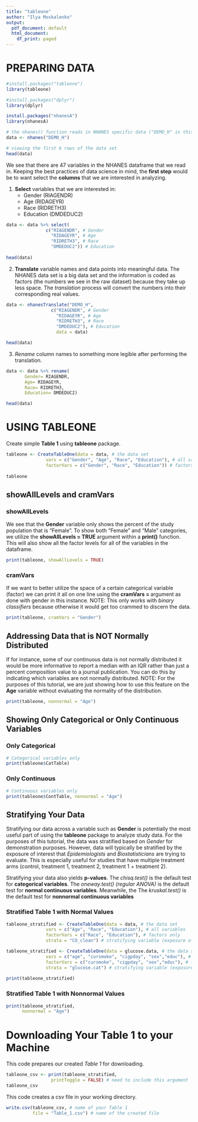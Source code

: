 ```yaml
---
title: "tableone"
author: "Ilya Moskalenko"
output:
  pdf_document: default
  html_document:
    df_print: paged
---
```

# PREPARING DATA
```r
#install.packages("tableone")
library(tableone)

#install.packages("dplyr")
library(dplyr)

install.packages("nhanesA")
library(nhanesA)
```

```r
# the nhanes() function reads in NHANES specific data ("DEMO_H" in this case)
data <- nhanes("DEMO_H")

# viewing the first 6 rows of the data set
head(data)
```

We see that there are 47 variables in the NHANES dataframe that we read in. Keeping the best practices of data science in mind, the **first step** would be to want select the **columns** that we are interested in analyzing. 

1. **Select** variables that we are interested in:
    * Gender (RIAGENDR)
    * Age (RIDAGEYR)
    * Race (RIDRETH3)
    * Education (DMDEDUC2)

```r
data <- data %>% select(
               c("RIAGENDR", # Gender 
                 "RIDAGEYR", # Age
                 "RIDRETH3", # Race
                 "DMDEDUC2")) # Education
               
head(data)
```

2. **Translate** variable names and data points into meaningful data. The NHANES data set is a big data set and the information is coded as factors (the numbers we see in the raw dataset) because they take up less space. The *translation* process will convert the numbers into their corresponding real values.

```r
data <- nhanesTranslate("DEMO_H",
                 c("RIAGENDR", # Gender 
                   "RIDAGEYR", # Age
                   "RIDRETH3", # Race
                   "DMDEDUC2"), # Education
                   data = data)

head(data)
```

3. *Rename* column names to something more legible after performing the translation.

```r
data <- data %>% rename( 
       Gender= RIAGENDR,
       Age= RIDAGEYR,
       Race= RIDRETH3,
       Education= DMDEDUC2)

head(data)
```

\newpage

# USING TABLEONE

Create simple **Table 1** using **tableone** package.

```r
tableone <- CreateTableOne(data = data, # the data set
               vars = c("Gender", "Age", "Race", "Education"), # all variables
               factorVars = c("Gender", "Race", "Education")) # factors only
              
tableone
```

\newpage

## showAllLevels and cramVars

### showAllLevels

We see that the **Gender** variable only shows the percent of the study population that is “Female”. To show both “Female” and “Male” categories, we utilize the **showAllLevels = TRUE** argument within a **print()** function. This will also show all the factor levels for all of the variables in the dataframe.

```r
print(tableone, showAllLevels = TRUE)
```

### cramVars

If we want to better utilize the space of a certain categorical variable (factor) we can print it all on one line using the **cramVars = ** argument as done with gender in this instance. NOTE: This only works with *binary classifiers* because otherwise it would get too crammed to discern the data.

```r
print(tableone, cramVars = "Gender")
```
\newpage

## Addressing Data that is NOT Normally Distributed

If for instance, some of our continuous data is not normally distributed it would be more informative to report a median with an IQR rather than just a percent composition value to a journal publication. You can do this by indicating which variables are not normally distributed. NOTE: For the purposes of this tutorial, we are just showing how to use this feature on the **Age** variable without evaluating the normality of the distribution.

```r
print(tableone, nonnormal = "Age")
```

\newpage

## Showing Only Categorical or Only Continuous Variables

### Only Categorical

```r
# Categorical variables only
print(tableone$CatTable)
```
### Only Continuous

```r
# Continuous variables only
print(tableone$ContTable, nonnormal = "Age")
```

\newpage

## Stratifying Your Data

Stratifying our data across a variable such as **Gender** is potentially the most useful part of using the **tableone** package to analyze study data. For the purposes of this tutorial, the data was stratified based on *Gender* for demonstration purposes. However, data will typically be stratified by the exposure of interest that *Epidemiologists* and *Biostatisticians* are trying to evaluate. This is especially useful for studies that have multiple treatment arms (control, treatment 1, treatment 2, treatment 1 + treatment 2).

Stratifying your data also yields **p-values**. The *chisq.test()* is the default test for **categorical variables**. The *oneway.test() (regular ANOVA)* is the default test for **normal continuous variables**. Meanwhile, the The *kruskal.test()* is the default test for **nonnormal continuous variables**

### Stratified Table 1 with Normal Values
```r
tableone_stratified <- CreateTableOne(data = data, # the data set
               vars = c("Age", "Race", "Education"), # all variables
               factorVars = c("Race", "Education"), # factors only
               strata = "CO_clean") # stratifying variable (exposure of interest)

tableone_stratified <- CreateTableOne(data = glucose.data, # the data set
               vars = c("age", "cursmoke", "cigpday", "sex","educ"), # all variables
               factorVars = c("cursmoke", "cigpday", "sex","educ"), # factors only
               strata = "glucose.cat") # stratifying variable (exposure of interest)
              
print(tableone_stratified)
```

### Stratified Table 1 with Nonnormal Values
```r
print(tableone_stratified, 
      nonnormal = "Age")
```

\newpage

# Downloading Your Table 1 to your Machine

This code prepares our created *Table 1* for downloading.
```r
tableone_csv <- print(tableone_stratified,
                 printToggle = FALSE) # need to include this argument
tableone_csv
```

This code creates a csv file in your working directory.
```r
write.csv(tableone_csv, # name of your Table 1
          file = "Table_1.csv") # name of the created file
```

